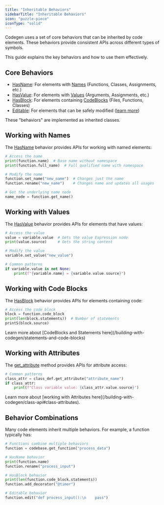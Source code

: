 ```yaml
---
title: "Inheritable Behaviors"
sidebarTitle: "Inheritable Behaviors"
icon: "puzzle-piece"
iconType: "solid"
---
```


Codegen uses a set of core behaviors that can be inherited by code elements. These behaviors provide consistent APIs across different types of symbols.

This guide explains the key behaviors and how to use them effectively.

## Core Behaviors

- [HasName](/api-reference/core/HasName): For elements with [Names](/api-reference/core/Name) (Functions, Classes, Assignments, etc.)
- [HasValue](/api-reference/core/HasValue): For elements with [Values](/api-reference/core/Value) (Arguments, Assignments, etc.)
- [HasBlock](/api-reference/core/HasBlock): For elements containing [CodeBlocks](/api-reference/core/CodeBlock) (Files, Functions, Classes)
- [Editable](/api-reference/core/Editable): For elements that can be safely modified ([learn more](/building-with-codegen/the-editable-api))

<Note>These "behaviors" are implemented as inherited classes.</Note>

## Working with Names

The [HasName](/api-reference/core/HasName) behavior provides APIs for working with named elements:

```python
# Access the name
print(function.name)  # Base name without namespace
print(function.full_name)  # Full qualified name with namespace

# Modify the name
function.set_name("new_name")  # Changes just the name
function.rename("new_name")    # Changes name and updates all usages

# Get the underlying name node
name_node = function.get_name()
```

## Working with Values

The [HasValue](/api-reference/core/HasValue) behavior provides APIs for elements that have values:

```python
# Access the value
value = variable.value  # Gets the value Expression node
print(value.source)     # Gets the string content

# Modify the value
variable.set_value("new_value")

# Common patterns
if variable.value is not None:
    print(f"{variable.name} = {variable.value.source}")
```

## Working with Code Blocks

The [HasBlock](/api-reference/core/HasBlock) behavior provides APIs for elements containing code:

```python
# Access the code block
block = function.code_block
print(len(block.statements))  # Number of statements
printS(block.source)
```

<Info>
  Learn more about [CodeBlocks and Statements
  here](/building-with-codegen/statements-and-code-blocks)
</Info>

## Working with Attributes

The [get_attribute](/api-reference/core/Class#get-attribute) method provides APIs for attribute access:

```python
# Common patterns
class_attr = class_def.get_attribute("attribute_name")
if class_attr:
    print(f"Class variable value: {class_attr.value.source}")
```

<Info>
  Learn more about [working with Attributes
  here](/building-with-codegen/class-api#class-attributes).
</Info>

## Behavior Combinations

Many code elements inherit multiple behaviors. For example, a function typically has:

```python
# Functions combine multiple behaviors
function = codebase.get_function("process_data")

# HasName behavior
print(function.name)
function.rename("process_input")

# HasBlock behavior
print(len(function.code_block.statements))
function.add_decorator("@timer")

# Editable behavior
function.edit("def process_input():\n    pass")
```
